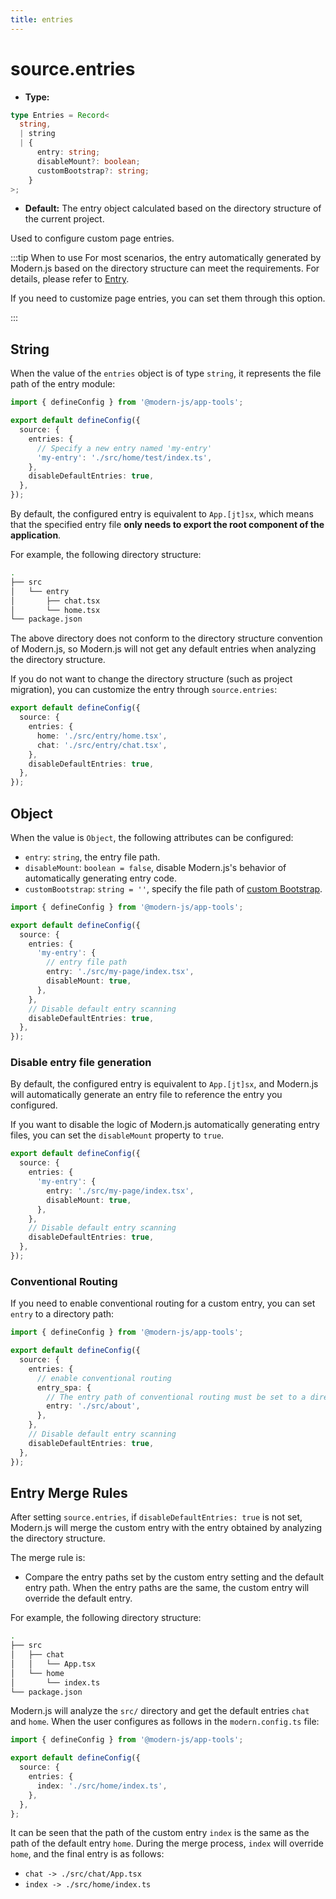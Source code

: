 ```yaml
---
title: entries
---
```


# source.entries

- **Type:**

```ts
type Entries = Record<
  string,
  | string
  | {
      entry: string;
      disableMount?: boolean;
      customBootstrap?: string;
    }
>;
```

- **Default:** The entry object calculated based on the directory structure of the current project.

Used to configure custom page entries.

:::tip When to use
For most scenarios, the entry automatically generated by Modern.js based on the directory structure can meet the requirements. For details, please refer to [Entry](/guides/concept/entries).

If you need to customize page entries, you can set them through this option.

:::

## String

When the value of the `entries` object is of type `string`, it represents the file path of the entry module:

```ts title="modern.config.ts"
import { defineConfig } from '@modern-js/app-tools';

export default defineConfig({
  source: {
    entries: {
      // Specify a new entry named 'my-entry'
      'my-entry': './src/home/test/index.ts',
    },
    disableDefaultEntries: true,
  },
});
```

By default, the configured entry is equivalent to `App.[jt]sx`, which means that the specified entry file **only needs to export the root component of the application**.

For example, the following directory structure:

```bash
.
├── src
│   └── entry
│       ├── chat.tsx
│       └── home.tsx
└── package.json
```

The above directory does not conform to the directory structure convention of Modern.js, so Modern.js will not get any default entries when analyzing the directory structure.

If you do not want to change the directory structure (such as project migration), you can customize the entry through `source.entries`:

```ts title="modern.config.ts"
export default defineConfig({
  source: {
    entries: {
      home: './src/entry/home.tsx',
      chat: './src/entry/chat.tsx',
    },
    disableDefaultEntries: true,
  },
});
```

## Object

When the value is `Object`, the following attributes can be configured:

- `entry`: `string`, the entry file path.
- `disableMount`: `boolean = false`, disable Modern.js's behavior of automatically generating entry code.
- `customBootstrap`: `string = ''`, specify the file path of [custom Bootstrap](/guides/concept/entries#custom-bootstrap).

```ts title="modern.config.ts"
import { defineConfig } from '@modern-js/app-tools';

export default defineConfig({
  source: {
    entries: {
      'my-entry': {
        // entry file path
        entry: './src/my-page/index.tsx',
        disableMount: true,
      },
    },
    // Disable default entry scanning
    disableDefaultEntries: true,
  },
});
```

### Disable entry file generation

By default, the configured entry is equivalent to `App.[jt]sx`, and Modern.js will automatically generate an entry file to reference the entry you configured.

If you want to disable the logic of Modern.js automatically generating entry files, you can set the `disableMount` property to `true`.

```ts title="modern.config.ts"
export default defineConfig({
  source: {
    entries: {
      'my-entry': {
        entry: './src/my-page/index.tsx',
        disableMount: true,
      },
    },
    // Disable default entry scanning
    disableDefaultEntries: true,
  },
});
```

### Conventional Routing

If you need to enable conventional routing for a custom entry, you can set `entry` to a directory path:

```ts title="modern.config.ts"
import { defineConfig } from '@modern-js/app-tools';

export default defineConfig({
  source: {
    entries: {
      // enable conventional routing
      entry_spa: {
        // The entry path of conventional routing must be set to a directory
        entry: './src/about',
      },
    },
    // Disable default entry scanning
    disableDefaultEntries: true,
  },
});
```

## Entry Merge Rules

After setting `source.entries`, if `disableDefaultEntries: true` is not set, Modern.js will merge the custom entry with the entry obtained by analyzing the directory structure.

The merge rule is:

- Compare the entry paths set by the custom entry setting and the default entry path. When the entry paths are the same, the custom entry will override the default entry.

For example, the following directory structure:

```bash
.
├── src
│   ├── chat
│   │   └── App.tsx
│   └── home
│       └── index.ts
└── package.json
```

Modern.js will analyze the `src/` directory and get the default entries `chat` and `home`. When the user configures as follows in the `modern.config.ts` file:

```ts title="modern.config.ts"
import { defineConfig } from '@modern-js/app-tools';

export default defineConfig({
  source: {
    entries: {
      index: './src/home/index.ts',
    },
  },
};
```

It can be seen that the path of the custom entry `index` is the same as the path of the default entry `home`. During the merge process, `index` will override `home`, and the final entry is as follows:

- `chat -> ./src/chat/App.tsx`
- `index -> ./src/home/index.ts`
